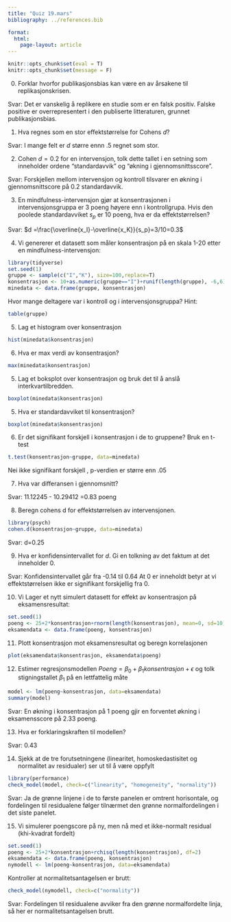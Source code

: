 ```yaml
---
title: "Quiz 19.mars"
bibliography: ../references.bib 

format: 
  html:
    page-layout: article
---
```


```r
knitr::opts_chunk$set(eval = T)
knitr::opts_chunk$set(message = F)

```

0. Forklar hvorfor publikasjonsbias kan være en av årsakene til replikasjonskrisen. 

Svar: Det er vanskelig å replikere en studie som er en falsk positiv. Falske positive er overrepresentert i den publiserte litteraturen, grunnet publikasjonsbias.

1.  Hva regnes som en stor effektstørrelse for Cohens $d$?

Svar: I mange felt er $d$ større ennn .5 regnet som stor.

2.  Cohen $d=0.2$ for en intervensjon, tolk dette tallet i en setning som inneholder ordene "standardavvik" og "økning i gjennomsnittsscore".

Svar: Forskjellen mellom intervensjon og kontroll tilsvarer en økning i gjennomsnittscore på 0.2 standardavvik.

3.  En mindfulness-intervensjon gjør at konsentrasjonen i intervensjonsgruppa er 3 poeng høyere enn i kontrollgrupa. Hvis den poolede standardavviket $s_p$ er 10 poeng, hva er da effektstørrelsen?

Svar: $d =\frac{\overline{x_I}-\overline{x_K}}{s_p}=3/10=0.3$

4. Vi genererer et datasett som måler konsentrasjon på en skala 1-20 etter en mindfulness-intervensjon:

```r
library(tidyverse)
set.seed(1)
gruppe <- sample(c("I","K"), size=100,replace=T)
konsentrasjon <- 10+as.numeric(gruppe=="I")+runif(length(gruppe), -6,6) %>% round(0)
minedata <- data.frame(gruppe, konsentrasjon)
```
Hvor mange deltagere var i kontroll og i intervensjonsgruppa? Hint:
```r
table(gruppe)
```

5. Lag et histogram over konsentrasjon
```r
hist(minedata$konsentrasjon)
```

6. Hva er max verdi av konsentrasjon?
```r
max(minedata$konsentrasjon)
```


5. Lag et boksplot over konsentrasjon og bruk det til å anslå interkvartilbredden.
```r
boxplot(minedata$konsentrasjon)
```

5. Hva er standardavviket til konsentrasjon? 
```r
boxplot(minedata$konsentrasjon)
```

6. Er det signifikant forskjell i konsentrasjon i de to gruppene? Bruk en t-test
```r
t.test(konsentrasjon~gruppe, data=minedata)
```
Nei ikke signifikant forskjell , p-verdien er større enn .05

7. Hva var differansen i gjennomsnitt?

Svar: 11.12245 - 10.29412 =0.83 poeng

8. Beregn cohens d for effektstørrelsen av intervensjonen. 
```r
library(psych)
cohen.d(konsentrasjon~gruppe, data=minedata)
```

Svar: d=0.25

9. Hva er konfidensintervallet for $d$. Gi en tolkning av det faktum at det  inneholder $0$.

Svar: Konfidensintervallet går fra -0.14 til 0.64
At 0 er inneholdt betyr at vi effektstørrelsen ikke er signifikant forskjellig fra 0. 

10. Vi Lager et nytt simulert datasett for effekt av konsentrasjon på eksamensresultat:
```r
set.seed(1)
poeng <- 25+2*konsentrasjon+rnorm(length(konsentrasjon), mean=0, sd=10)
eksamendata <- data.frame(poeng, konsentrasjon)
```

11. Plott konsentrasjon mot eksamensresultat og beregn korrelasjonen
```r
plot(eksamendata$konsentrasjon, eksamendata$poeng)
```
12. Estimer regresjonsmodellen $Poeng=\beta_0+ \beta_1 konsentrasjon + \epsilon$ og tolk stigningstallet $\beta_1$ på en lettfattelig måte

```r
model <- lm(poeng~konsentrasjon, data=eksamendata)
summary(model)
```

Svar: En økning i konsentrasjon på 1 poeng gjir en forventet økning i eksamensscore på 2.33 poeng.

13. Hva er forklaringskraften til modellen?

Svar: 0.43

14. Sjekk at de tre forutsetningene (linearitet, homoskedastisitet og normalitet av residualer) ser ut til å være oppfylt

```r
library(performance)
check_model(model, check=c("linearity", "homogeneity", "normality"))
```
Svar: Ja de grønne linjene i de to første panelen er omtrent horisontale, og fordelingen til residualene følger tilnærmet den grønne normalfordelingen i det siste panelet. 

15. Vi simulerer poengscore på ny, men nå med et ikke-normalt residual (khi-kvadrat fordelt)
```r
set.seed(1)
poeng <- 25+2*konsentrasjon+rchisq(length(konsentrasjon), df=2)
eksamendata <- data.frame(poeng, konsentrasjon)
nymodell <- lm(poeng~konsentrasjon, data=eksamendata)
```
Kontroller at normalitetsantagelsen er brutt: 
```r
check_model(nymodell, check=c("normality"))
```
Svar: Fordelingen til residualene avviker fra den grønne normalfordelte linja, så her er normalitetsantagelsen brutt.

